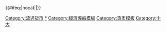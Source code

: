 {{Navbox
|bodyclass=hlist
|state = uncollapsed
|name  = Top currencies of the world
|title  = [[硬通货|全球十大流通貨幣]]
|list1   = 
*[[美元]]
*[[欧元]]
*[[日圓]]
*[[英镑]]
*[[澳幣]]
*[[加拿大元]]
*[[瑞士法郎]]
*[[人民币]]
*[[港幣]]
*[[紐西蘭元]]
}}<includeonly>{{#ifeq:{{{1}}}|nocat||[[Category:流通货币]]}}</includeonly><noinclude>
{{documentation}}
[[Category:流通货币|*]]
[[Category:經濟導航模板]]
[[Category:货币模板]]
[[Category:十大]]
</noinclude>